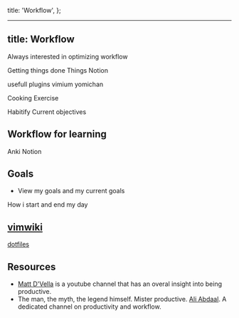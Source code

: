 
  title: 'Workflow',
};

---

## title: Workflow

<!-- intro -->

Always interested in optimizing workflow

Getting things done
Things
Notion

usefull plugins
vimium
yomichan

Cooking
Exercise

Habitify
Current objectives

## Workflow for learning

Anki
Notion

## Goals

- View my goals and my current goals

How i start and end my day

## [vimwiki](https://vimwiki.github.io/)

[dotfiles](https://github.com/oscarteg/dotfiles)

## Resources

- [Matt D'Vella](https://www.youtube.com/user/blackboxfilmcompany) is a youtube channel that has an overal insight into being productive.
- The man, the myth, the legend himself. Mister productive. [Ali Abdaal](https://www.youtube.com/user/Sepharoth64). A dedicated channel on productivity and workflow.
